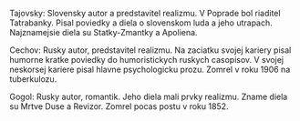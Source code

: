 Tajovsky:
Slovensky autor a predstavitel realizmu.
V Poprade bol riaditel Tatrabanky.
Pisal poviedky a diela o slovenskom luda a jeho utrapach.
Najznamejsie diela su Statky-Zmantky a Apoliena.

Cechov:
Rusky autor, predstavitel realizmu. 
Na zaciatku svojej kariery pisal humorne kratke poviedky do humoristickych ruskych casopisov.
V svojej neskorsej kariere pisal hlavne psychologicku prozu.
Zomrel v roku 1906 na tuberkulozu.

Gogol:
Rusky autor, romantik.
Jeho diela mali prvky realizmu.
Zname diela su Mrtve Duse a Revizor.
Zomrel pocas postu v roku 1852.
